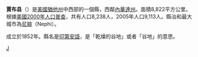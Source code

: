 {{noteTA
|T=zh-hans:贾布县 (犹他州);zh-hk:賈布縣 (猶他州);zh-tw:賈布郡 (猶他州);
|1=zh-hans:县;zh-hk:縣;zh-tw:郡;
}}

{{Infobox U.S. County
| county = 贾布县
| state = 猶他州
| en county = Juab County
| en state = Utah
| seal 
| seallink 
| map size = 150
| founded = 1852
| seat wl = Nephi
| largest city wl = Nephi
| area mi = 3,406
| area km = 8,822
| area land mi = 3,392
| area land km = 8,785
| area water mi = 15
| area water km = 38
| area percentage = 0.43%
| census yr = 2000
| pop = 8,238
| density mi 
| density km  
| time zone  
| UTC offset 
| DST offset 
| footnotes  
| web
| named for = [[Native_American_(U.S.)|Native American]] word for ''valley''
}}
'''賈布县'''（{{lang-en|Juab County}}）是[[美國|美國]][[猶他州|猶他州]]中西部的一個縣，西鄰[[內華達州|內華達州]]。面積8,822平方公里。根據[[美國2000年人口普查|美國2000年人口普查]]，共有人口8,238人，2005年人口9,113人。縣治和最大城市為[[尼腓_(猶他州)|尼腓]]（Nephi）。

成立於1852年。縣名是[[印第安人|印第安語]]，是「乾燥的谷地」或者「谷地」的意思。
{{Utah}}
{{Utah-stub}}

[[Category:猶他州行政區劃|J]]